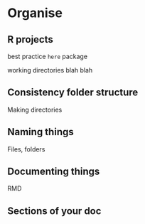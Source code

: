 # Organise

## R projects

best practice `here` package 

working directories blah blah 

## Consistency folder structure

Making directories

## Naming things

Files, folders

## Documenting things

RMD

## Sections of your doc